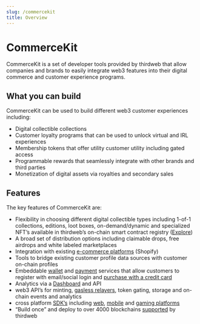 ```yaml
---
slug: /commercekit
title: Overview
---
```


# CommerceKit

CommerceKit is a set of developer tools provided by thirdweb
that allow companies and brands to easily integrate web3 features
into their digital commerce and customer experience programs.

## What you can build

CommerceKit can be used to build different web3 customer experiences including:

- Digital collectible collections
- Customer loyalty programs that can be used to unlock virtual and IRL experiences
- Membership tokens that offer utility customer utility including gated access
- Programmable rewards that seamlessly integrate with other brands and third parties
- Monetization of digital assets via royalties and secondary sales

## Features

The key features of CommerceKit are:

- Flexibility in choosing different digital collectible types including 1-of-1 collections, editions, loot boxes, on-demand/dynamic and specialized NFT’s available in thirdweb’s on-chain smart contract registry ([Explore](https://thirdweb.com/explore))
- A broad set of distribution options including claimable drops, free airdrops and white labeled marketplaces
- Integration with existing [e-commerce platforms](/commercekit) (Shopify)
- Tools to bridge existing customer profile data sources with customer on-chain profiles
- Embeddable [wallet](https://portal.thirdweb.com/wallet) and [payment](https://portal.thirdweb.com/unity/wallet/FundWallet) services that allow customers to register with email/social login and [purchase with a credit card](https://blog.thirdweb.com/guides/accept-credit-card-payments/)
- Analytics via a [Dashboard](/dashboard) and API
- web3 API’s for minting, [gasless relayers](/glossary/gasless-transactions), token gating, storage and on-chain events and analytics
- cross platform [SDK’s](/sdk) including [web](/typescript), [mobile](/mobile) and [gaming platforms](/gamingkit)
- “Build once” and deploy to over 4000 blockchains [supported](https://thirdweb.com/chainlist) by thirdweb
